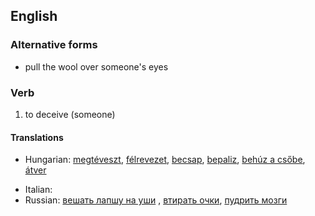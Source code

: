 ==English==

===Alternative forms===
* pull the wool over someone's eyes

===Verb===
{{head|en|verb|head=to [[pull]] [[the]] [[wool]] [[over]] somebody's [[eye]]s}}

# {{idiomatic|informal}} to deceive (someone)

====Translations====
{{trans-top|to deceive someone}}
* Hungarian: [[megtéveszt]], [[félrevezet]], [[becsap]], [[bepaliz]], [[behúz a csőbe]], [[átver]]
{{trans-mid}}
* Italian: {{t|it|gettar fumo negli occhi}}
* Russian: [[вешать лапшу на уши]]<!--to hang noodles on the ears-->, [[втирать очки]], [[пудрить мозги]]<!--to powder the brains-->
{{trans-bottom}}